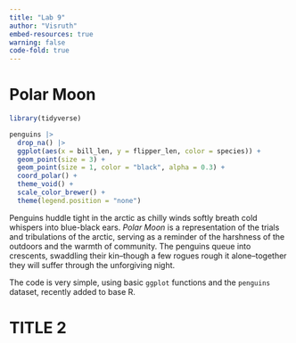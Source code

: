 ---
title: "Lab 9"
author: "Visruth"
embed-resources: true
warning: false
code-fold: true
---

# Polar Moon

```{r}
library(tidyverse)

penguins |>
  drop_na() |>
  ggplot(aes(x = bill_len, y = flipper_len, color = species)) +
  geom_point(size = 3) +
  geom_point(size = 1, color = "black", alpha = 0.3) +
  coord_polar() +
  theme_void() +
  scale_color_brewer() +
  theme(legend.position = "none")
```

Penguins huddle tight in the arctic as chilly winds softly breath cold whispers into blue-black ears. _Polar Moon_ is a representation of the trials and tribulations of the arctic, serving as a reminder of the harshness of the outdoors and the warmth of community. The penguins queue into crescents, swaddling their kin--though a few rogues rough it alone--together they will suffer through the unforgiving night. 

The code is very simple, using basic `ggplot` functions and the `penguins` dataset, recently added to base R.

# TITLE 2

